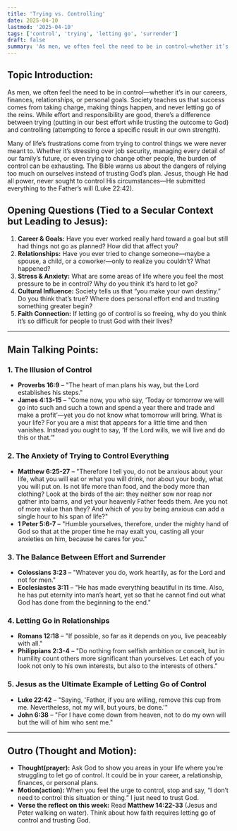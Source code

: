 ```yaml
---
title: 'Trying vs. Controlling'
date: 2025-04-10
lastmod: '2025-04-10'
tags: ['control', 'trying', 'letting go', 'surrender']
draft: false
summary: 'As men, we often feel the need to be in control—whether it’s in our careers, finances, relationships, or personal goals. Society teaches us that success comes from taking charge, making things happen, and...'
---
```


## **Topic Introduction:**

As men, we often feel the need to be in control—whether it’s in our careers, finances, relationships, or personal goals. Society teaches us that success comes from taking charge, making things happen, and never letting go of the reins. While effort and responsibility are good, there’s a difference between trying (putting in our best effort while trusting the outcome to God) and controlling (attempting to force a specific result in our own strength).

Many of life’s frustrations come from trying to control things we were never meant to. Whether it’s stressing over job security, managing every detail of our family’s future, or even trying to change other people, the burden of control can be exhausting. The Bible warns us about the dangers of relying too much on ourselves instead of trusting God’s plan. Jesus, though He had all power, never sought to control His circumstances—He submitted everything to the Father’s will (Luke 22:42).

## **Opening Questions (Tied to a Secular Context but Leading to Jesus):**

1. **Career & Goals:** Have you ever worked really hard toward a goal but still had things not go as planned? How did that affect you?
2. **Relationships:** Have you ever tried to change someone—maybe a spouse, a child, or a coworker—only to realize you couldn’t? What happened?
3. **Stress & Anxiety:** What are some areas of life where you feel the most pressure to be in control? Why do you think it’s hard to let go?
4. **Cultural Influence:** Society tells us that “you make your own destiny.” Do you think that’s true? Where does personal effort end and trusting something greater begin?
5. **Faith Connection:** If letting go of control is so freeing, why do you think it’s so difficult for people to trust God with their lives?

---

## **Main Talking Points:**

### **1. The Illusion of Control**

- **Proverbs 16:9** – "The heart of man plans his way, but the Lord establishes his steps."
- **James 4:13-15** – "Come now, you who say, ‘Today or tomorrow we will go into such and such a town and spend a year there and trade and make a profit’—yet you do not know what tomorrow will bring. What is your life? For you are a mist that appears for a little time and then vanishes. Instead you ought to say, ‘If the Lord wills, we will live and do this or that.’"

### **2. The Anxiety of Trying to Control Everything**

- **Matthew 6:25-27** – "Therefore I tell you, do not be anxious about your life, what you will eat or what you will drink, nor about your body, what you will put on. Is not life more than food, and the body more than clothing? Look at the birds of the air: they neither sow nor reap nor gather into barns, and yet your heavenly Father feeds them. Are you not of more value than they? And which of you by being anxious can add a single hour to his span of life?"
- **1 Peter 5:6-7** – "Humble yourselves, therefore, under the mighty hand of God so that at the proper time he may exalt you, casting all your anxieties on him, because he cares for you."

### **3. The Balance Between Effort and Surrender**

- **Colossians 3:23** – "Whatever you do, work heartily, as for the Lord and not for men."
- **Ecclesiastes 3:11** – "He has made everything beautiful in its time. Also, he has put eternity into man’s heart, yet so that he cannot find out what God has done from the beginning to the end."

### **4. Letting Go in Relationships**

- **Romans 12:18** – "If possible, so far as it depends on you, live peaceably with all."
- **Philippians 2:3-4** – "Do nothing from selfish ambition or conceit, but in humility count others more significant than yourselves. Let each of you look not only to his own interests, but also to the interests of others."

### **5. Jesus as the Ultimate Example of Letting Go of Control**

- **Luke 22:42** – "Saying, 'Father, if you are willing, remove this cup from me. Nevertheless, not my will, but yours, be done.'"
- **John 6:38** – "For I have come down from heaven, not to do my own will but the will of him who sent me."

---

## **Outro (Thought and Motion):**

- **Thought(prayer):** Ask God to show you areas in your life where you’re struggling to let go of control. It could be in your career, a relationship, finances, or personal plans.
- **Motion(action):** When you feel the urge to control, stop and say, “I don’t need to control this situation or thing.” I just need to trust God.
- **Verse the reflect on this week:** Read **Matthew 14:22-33** (Jesus and Peter walking on water). Think about how faith requires letting go of control and trusting God.
